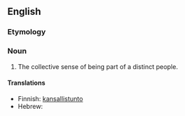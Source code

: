 ==English==

===Etymology===
{{suffix|people|hood}}

===Noun===
{{en-noun|-}}

# The collective sense of being part of a distinct people.

====Translations====
{{trans-top|collective sense of being part of a distinct people}}
* Finnish: [[kansallistunto]]
* Hebrew: {{t|he|עמיות|f|tr=amiut|sc=Hebr}}
{{trans-mid}}
{{trans-bottom}}